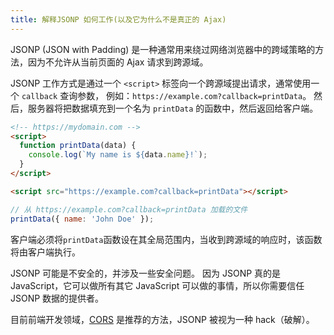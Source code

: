 ```yaml
---
title: 解释JSONP 如何工作(以及它为什么不是真正的 Ajax)
---
```


JSONP (JSON with Padding) 是一种通常用来绕过网络浏览器中的跨域策略的方法，因为不允许从当前页面的 Ajax 请求到跨源域。

JSONP 工作方式是通过一个 `<script>` 标签向一个跨源域提出请求，通常使用一个 `callback` 查询参数， 例如：`https://example.com?callback=printData`。 然后，服务器将把数据填充到一个名为 `printData` 的函数中，然后返回给客户端。

```html
<!-- https://mydomain.com -->
<script>
  function printData(data) {
    console.log(`My name is ${data.name}!`);
  }
</script>

<script src="https://example.com?callback=printData"></script>
```

```js
// 从 https://example.com?callback=printData 加载的文件
printData({ name: 'John Doe' });
```

客户端必须将`printData`函数设在其全局范围内，当收到跨源域的响应时，该函数将由客户端执行。

JSONP 可能是不安全的，并涉及一些安全问题。 因为 JSONP 真的是 JavaScript，它可以做所有其它 JavaScript 可以做的事情，所以你需要信任 JSONP 数据的提供者。

目前前端开发领域，[CORS](http://en.wikipedia.org/wiki/Cross-origin_resource_sharing) 是推荐的方法，JSONP 被视为一种 hack（破解）。
